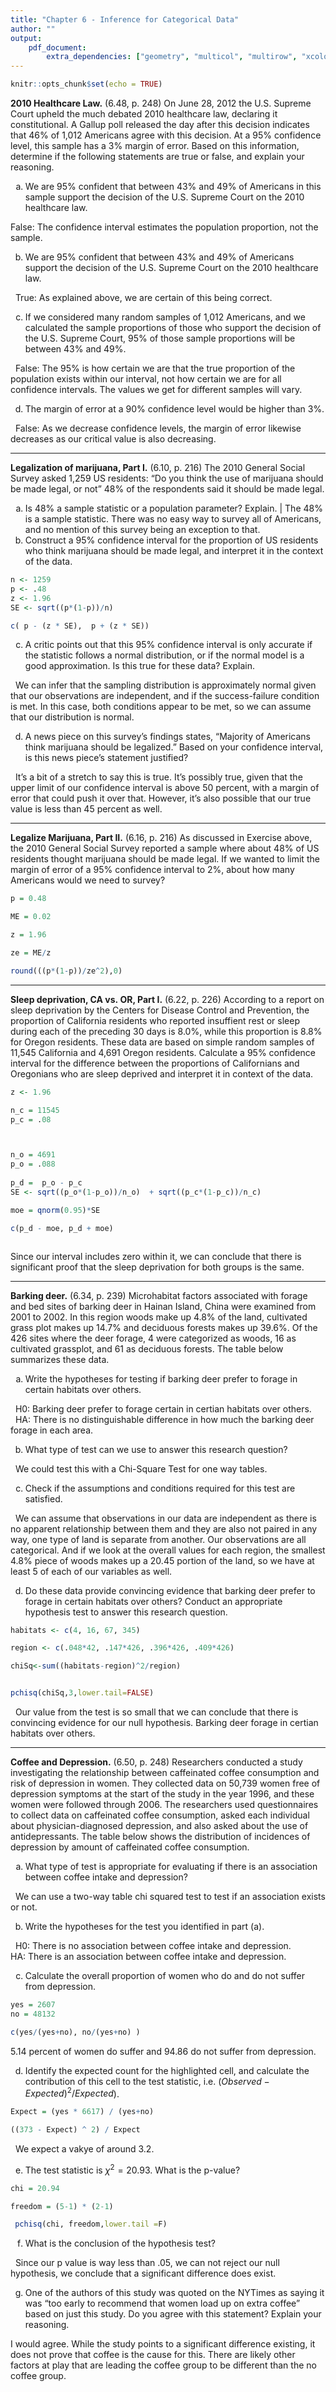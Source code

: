 ```yaml
---
title: "Chapter 6 - Inference for Categorical Data"
author: ""
output:
    pdf_document:
        extra_dependencies: ["geometry", "multicol", "multirow", "xcolor"]
---
```


```r
knitr::opts_chunk$set(echo = TRUE)
```

**2010 Healthcare Law.** (6.48, p. 248) On June 28, 2012 the U.S. Supreme Court upheld the much debated 2010 healthcare law, declaring it constitutional. A Gallup poll released the day after this decision indicates that 46% of 1,012 Americans agree with this decision. At a 95% confidence level, this sample has a 3% margin of error. Based on this information, determine if the following statements are true or false, and explain your reasoning.

(a) We are 95% confident that between 43% and 49% of Americans in this sample support the decision of the U.S. Supreme Court on the 2010 healthcare law.

| False: The confidence interval estimates the population proportion, not the sample. 

(b) We are 95% confident that between 43% and 49% of Americans support the decision of the U.S. Supreme Court on the 2010 healthcare law.

|   True: As explained above, we are certain of this being correct.

(c) If we considered many random samples of 1,012 Americans, and we calculated the sample proportions of those who support the decision of the U.S. Supreme Court, 95% of those sample proportions will be between 43% and 49%.

|   False: The 95% is how certain we are that the true proportion of the population exists within our interval, not how certain we are for all confidence intervals. The values we get for different samples will vary.

(d) The margin of error at a 90% confidence level would be higher than 3%.

|   False: As we decrease confidence levels, the margin of error likewise decreases as our critical value is also decreasing.



--------------------------------------------------------------------------------

\clearpage

**Legalization of marijuana, Part I.** (6.10, p. 216) The 2010 General Social Survey asked 1,259 US residents: "Do you think the use of marijuana should be made legal, or not" 48% of the respondents said it should be made legal.

(a) Is 48% a sample statistic or a population parameter? Explain.
|   The 48% is a sample statistic. There was no easy way to survey all of Americans, and no mention of this survey being an exception to that.
(b) Construct a 95% confidence interval for the proportion of US residents who think marijuana should be made legal, and interpret it in the context of the data.

```r
n <- 1259
p <- .48
z <- 1.96
SE <- sqrt((p*(1-p))/n)  

c( p - (z * SE),  p + (z * SE))
```


(c) A critic points out that this 95% confidence interval is only accurate if the statistic follows a normal distribution, or if the normal model is a good approximation. Is this true for these data? Explain.

|   We can infer that the sampling distribution is approximately normal given that our observations are independent, and if the success-failure condition is met. In this case, both conditions appear to be met, so we can assume that our distribution is normal.

(d) A news piece on this survey's findings states, "Majority of Americans think marijuana should be legalized." Based on your confidence interval, is this news piece's statement justified?

|   It's a bit of a stretch to say this is true. It's possibly true, given that the upper limit of our confidence interval is above 50 percent, with a margin of error that could push it over that. However, it's also possible that our true value is less than 45 percent as well.



--------------------------------------------------------------------------------

\clearpage

**Legalize Marijuana, Part II.** (6.16, p. 216) As discussed in Exercise above, the 2010 General Social Survey reported a sample where about 48% of US residents thought marijuana should be made legal. If we wanted to limit the margin of error of a 95% confidence interval to 2%, about how many Americans would we need to survey?

```r
p = 0.48

ME = 0.02 

z = 1.96

ze = ME/z

round(((p*(1-p))/ze^2),0)
```


--------------------------------------------------------------------------------

\clearpage

**Sleep deprivation, CA vs. OR, Part I.** (6.22, p. 226) According to a report on sleep deprivation by the Centers for Disease Control and Prevention, the proportion of California residents who reported insuffient rest or sleep during each of the preceding 30 days is 8.0%, while this proportion is 8.8% for Oregon residents. These data are based on simple random samples of 11,545 California and 4,691 Oregon residents. Calculate a 95% confidence interval for the difference between the proportions of Californians and Oregonians who are sleep deprived and interpret it in context of the data.


```r

z <- 1.96

n_c = 11545
p_c = .08



n_o = 4691
p_o = .088
 
p_d =  p_o - p_c
SE <- sqrt((p_o*(1-p_o))/n_o)  + sqrt((p_c*(1-p_c))/n_c)  

moe = qnorm(0.95)*SE

c(p_d - moe, p_d + moe)



```
| Since our interval includes zero within it, we can conclude that there is significant proof that the sleep deprivation for both groups is the same.



--------------------------------------------------------------------------------

\clearpage

**Barking deer.** (6.34, p. 239) Microhabitat factors associated with forage and bed sites of barking deer in Hainan Island, China were examined from 2001 to 2002. In this region woods make up 4.8% of the land, cultivated grass plot makes up 14.7% and deciduous forests makes up 39.6%. Of the 426 sites where the deer forage, 4 were categorized as woods, 16 as cultivated grassplot, and 61 as deciduous forests. The table below summarizes these data.

\begin{center}
\begin{tabular}{c c c c c}
Woods	& Cultivated grassplot	& Deciduous forests	 & Other & Total \\
\hline 
4		& 16					& 61			     & 345	 & 426 \\
\end{tabular}
\end{center}

(a) Write the hypotheses for testing if barking deer prefer to forage in certain habitats over others.

|   H0: Barking deer prefer to forage certain in certian habitats over others.

|   HA: There is no distinguishable difference in how much the barking deer forage in each area. 

(b) What type of test can we use to answer this research question?

|   We could test this with a Chi-Square Test for one way tables. 

(c) Check if the assumptions and conditions required for this test are satisfied.

|   We can assume that observations in our data are independent as there is no apparent relationship between them and they are also not paired in any way, one type of land is separate from another. Our observations are all categorical. And if we look at the overall values for each region, the smallest 4.8% piece of woods makes up  a 20.45 portion of the land, so we have at least 5 of each of our variables as well.

(d) Do these data provide convincing evidence that barking deer prefer to forage in certain habitats over others? Conduct an appropriate hypothesis test to answer this research question.

```r
habitats <- c(4, 16, 67, 345)

region <- c(.048*42, .147*426, .396*426, .409*426)

chiSq<-sum((habitats-region)^2/region)


pchisq(chiSq,3,lower.tail=FALSE)


```
|   Our value from the test is so small that we can conclude that there is convincing evidence for our null hypothesis. Barking deer forage in certian habitats over others.


--------------------------------------------------------------------------------

\clearpage


**Coffee and Depression.** (6.50, p. 248) Researchers conducted a study investigating the relationship between caffeinated coffee consumption and risk of depression in women. They collected data on 50,739 women free of depression symptoms at the start of the study in the year 1996, and these women were followed through 2006. The researchers used questionnaires to collect data on caffeinated coffee consumption, asked each individual about physician-diagnosed depression, and also asked about the use of antidepressants. The table below shows the distribution of incidences of depression by amount of caffeinated coffee consumption.

\small
\begin{center}
\begin{tabular}{l  l rrrrrr}
	&  \multicolumn{1}{c}{}		& \multicolumn{5}{c}{\textit{Caffeinated coffee consumption}} \\
\cline{3-7}
	&		& $\le$ 1	& 2-6	& 1	& 2-3	& $\ge$ 4	&   \\
	&		& cup/week	& cups/week	& cup/day	& cups/day	& cups/day	& Total  \\
\cline{2-8}
\textit{Clinical} & Yes	& 670 & \fbox{\textcolor{blue}{373}}	& 905	& 564	& 95 	& 2,607 \\
\textit{depression}	& No& 11,545	& 6,244	& 16,329	& 11,726	& 2,288 	& 48,132 \\
\cline{2-8}
				& Total	& 12,215	& 6,617 & 17,234	& 12,290	& 2,383 	& 50,739 \\
\cline{2-8}
\end{tabular}
\end{center}


(a) What type of test is appropriate for evaluating if there is an association between coffee intake and depression?

|   We can use a two-way table chi squared test to test if an association exists or not.

(b) Write the hypotheses for the test you identified in part (a).

|   H0: There is no association between coffee intake and depression. 

| HA: There is an  association between coffee intake and depression.

(c) Calculate the overall proportion of women who do and do not suffer from depression.

```r
yes = 2607
no = 48132

c(yes/(yes+no), no/(yes+no) )
```
| 5.14 percent of women do suffer and 94.86 do not suffer from depression.  

(d) Identify the expected count for the highlighted cell, and calculate the contribution of this cell to the test
statistic, i.e. ($Observed - Expected)^2 / Expected$).

```r

Expect = (yes * 6617) / (yes+no)

((373 - Expect) ^ 2) / Expect


```
|   We expect a vakye of around 3.2.

(e) The test statistic is $\chi^2=20.93$. What is the p-value?

```r
chi = 20.94

freedom = (5-1) * (2-1)

 pchisq(chi, freedom,lower.tail	=F)
```


(f) What is the conclusion of the hypothesis test?

|   Since our p value is way less than .05, we can not reject our null hypothesis, we conclude that a significant difference does exist. 

(g) One of the authors of this study was quoted on the NYTimes as saying it was "too early to recommend that women load up on extra coffee" based on just this study. Do you agree with this statement? Explain your reasoning.

| I would agree. While the study points to a significant difference existing, it does not prove that coffee is the cause for this. There are likely other factors at play that are leading the coffee group to be different than the no coffee group. 






